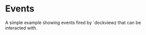
# Events

A simple example showing events fired by `dockviewz that can be interacted with.

<MultiFrameworkContainer
    height={600}
    sandboxId="events-dockview"
    react={EventsDockview}
/>
